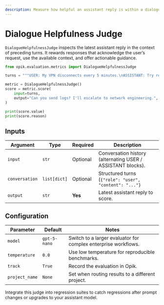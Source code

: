 ```yaml
---
description: Measure how helpful an assistant reply is within a dialogue
---
```


# Dialogue Helpfulness Judge

`DialogueHelpfulnessJudge` inspects the latest assistant reply in the context of preceding turns. It rewards responses that acknowledge the user’s request, use the available context, and offer actionable guidance.

```python title="Scoring a support reply"
from opik.evaluation.metrics import DialogueHelpfulnessJudge

turns = """USER: My VPN disconnects every 5 minutes.\nASSISTANT: Try reinstalling the client.\nUSER: I already did.\n"""

metric = DialogueHelpfulnessJudge()
score = metric.score(
    input=turns,
    output="Can you send logs? I'll escalate to network engineering.",
)

print(score.value)
print(score.reason)
```

## Inputs

| Argument | Type | Required | Description |
| --- | --- | --- | --- |
| `input` | `str` | Optional | Conversation history (alternating USER / ASSISTANT blocks). |
| `conversation` | `list[dict]` | Optional | Structured turns (`{"role": "user", "content": "..."}` | `{"role": "assistant", ...}`). |
| `output` | `str` | **Yes** | Latest assistant reply to score. |

## Configuration

| Parameter | Default | Notes |
| --- | --- | --- |
| `model` | `gpt-5-nano` | Switch to a larger evaluator for complex enterprise workflows. |
| `temperature` | `0.0` | Use low temperature for reproducible benchmarks. |
| `track` | `True` | Record the evaluation in Opik. |
| `project_name` | `None` | Set when routing results to a different project. |

Integrate this judge into regression suites to catch regressions after prompt changes or upgrades to your assistant model.
